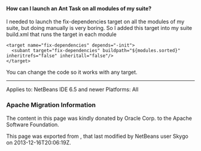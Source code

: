 <!--

    Licensed to the Apache Software Foundation (ASF) under one
    or more contributor license agreements.  See the NOTICE file
    distributed with this work for additional information
    regarding copyright ownership.  The ASF licenses this file
    to you under the Apache License, Version 2.0 (the
    "License"); you may not use this file except in compliance
    with the License.  You may obtain a copy of the License at

      http://www.apache.org/licenses/LICENSE-2.0

    Unless required by applicable law or agreed to in writing,
    software distributed under the License is distributed on an
    "AS IS" BASIS, WITHOUT WARRANTIES OR CONDITIONS OF ANY
    KIND, either express or implied.  See the License for the
    specific language governing permissions and limitations
    under the License.

-->
====How can I launch an Ant Task on all modules of my suite?====

I needed to launch the fix-dependencies target on all the modules of my suite, but doing manually is very boring. So I added this target into my suite build.xml that runs the target in each module

<pre>
<target name="fix-dependencies" depends="-init">
  <subant target="fix-dependencies" buildpath="${modules.sorted}" inheritrefs="false" inheritall="false"/>
</target>
</pre>

You can change the code so it works with any target.

------------------------------------------
Applies to: NetBeans IDE 6.5 and newer
Platforms: All

===Apache Migration Information===

The content in this page was kindly donated by Oracle Corp. to the
Apache Software Foundation.

This page was exported from , 
that last modified by NetBeans user Skygo 
on 2013-12-16T20:06:19Z.

